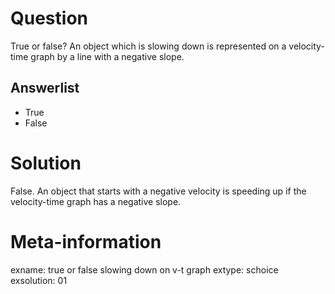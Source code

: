 Question
========
True or false? An object which is slowing down is represented on a velocity-time graph by a line with a negative slope.

Answerlist
----------
* True
* False

Solution
========
False. An object that starts with a negative velocity is speeding up if the velocity-time graph has a negative slope.

Meta-information
================
exname: true or false slowing down on v-t graph
extype: schoice
exsolution: 01
